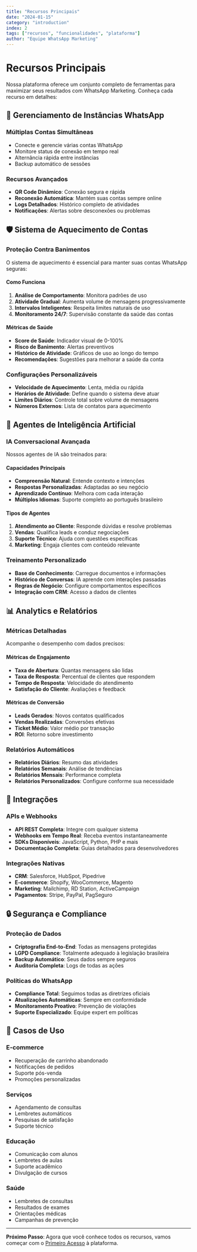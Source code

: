 ```yaml
---
title: "Recursos Principais"
date: "2024-01-15"
category: "introduction"
index: 2
tags: ["recursos", "funcionalidades", "plataforma"]
author: "Equipe WhatsApp Marketing"
---
```


# Recursos Principais

Nossa plataforma oferece um conjunto completo de ferramentas para maximizar seus resultados com WhatsApp Marketing. Conheça cada recurso em detalhes:

## 🔧 Gerenciamento de Instâncias WhatsApp

### Múltiplas Contas Simultâneas

- Conecte e gerencie várias contas WhatsApp
- Monitore status de conexão em tempo real
- Alternância rápida entre instâncias
- Backup automático de sessões

### Recursos Avançados

- **QR Code Dinâmico**: Conexão segura e rápida
- **Reconexão Automática**: Mantém suas contas sempre online
- **Logs Detalhados**: Histórico completo de atividades
- **Notificações**: Alertas sobre desconexões ou problemas

## 🛡️ Sistema de Aquecimento de Contas

### Proteção Contra Banimentos

O sistema de aquecimento é essencial para manter suas contas WhatsApp seguras:

#### Como Funciona

1. **Análise de Comportamento**: Monitora padrões de uso
2. **Atividade Gradual**: Aumenta volume de mensagens progressivamente
3. **Intervalos Inteligentes**: Respeita limites naturais de uso
4. **Monitoramento 24/7**: Supervisão constante da saúde das contas

#### Métricas de Saúde

- **Score de Saúde**: Indicador visual de 0-100%
- **Risco de Banimento**: Alertas preventivos
- **Histórico de Atividade**: Gráficos de uso ao longo do tempo
- **Recomendações**: Sugestões para melhorar a saúde da conta

### Configurações Personalizáveis

- **Velocidade de Aquecimento**: Lenta, média ou rápida
- **Horários de Atividade**: Define quando o sistema deve atuar
- **Limites Diários**: Controle total sobre volume de mensagens
- **Números Externos**: Lista de contatos para aquecimento

## 🤖 Agentes de Inteligência Artificial

### IA Conversacional Avançada

Nossos agentes de IA são treinados para:

#### Capacidades Principais

- **Compreensão Natural**: Entende contexto e intenções
- **Respostas Personalizadas**: Adaptadas ao seu negócio
- **Aprendizado Contínuo**: Melhora com cada interação
- **Múltiplos Idiomas**: Suporte completo ao português brasileiro

#### Tipos de Agentes

1. **Atendimento ao Cliente**: Responde dúvidas e resolve problemas
2. **Vendas**: Qualifica leads e conduz negociações
3. **Suporte Técnico**: Ajuda com questões específicas
4. **Marketing**: Engaja clientes com conteúdo relevante

### Treinamento Personalizado

- **Base de Conhecimento**: Carregue documentos e informações
- **Histórico de Conversas**: IA aprende com interações passadas
- **Regras de Negócio**: Configure comportamentos específicos
- **Integração com CRM**: Acesso a dados de clientes

## 📊 Analytics e Relatórios

### Métricas Detalhadas

Acompanhe o desempenho com dados precisos:

#### Métricas de Engajamento

- **Taxa de Abertura**: Quantas mensagens são lidas
- **Taxa de Resposta**: Percentual de clientes que respondem
- **Tempo de Resposta**: Velocidade do atendimento
- **Satisfação do Cliente**: Avaliações e feedback

#### Métricas de Conversão

- **Leads Gerados**: Novos contatos qualificados
- **Vendas Realizadas**: Conversões efetivas
- **Ticket Médio**: Valor médio por transação
- **ROI**: Retorno sobre investimento

### Relatórios Automáticos

- **Relatórios Diários**: Resumo das atividades
- **Relatórios Semanais**: Análise de tendências
- **Relatórios Mensais**: Performance completa
- **Relatórios Personalizados**: Configure conforme sua necessidade

## 🔗 Integrações

### APIs e Webhooks

- **API REST Completa**: Integre com qualquer sistema
- **Webhooks em Tempo Real**: Receba eventos instantaneamente
- **SDKs Disponíveis**: JavaScript, Python, PHP e mais
- **Documentação Completa**: Guias detalhados para desenvolvedores

### Integrações Nativas

- **CRM**: Salesforce, HubSpot, Pipedrive
- **E-commerce**: Shopify, WooCommerce, Magento
- **Marketing**: Mailchimp, RD Station, ActiveCampaign
- **Pagamentos**: Stripe, PayPal, PagSeguro

## 🔒 Segurança e Compliance

### Proteção de Dados

- **Criptografia End-to-End**: Todas as mensagens protegidas
- **LGPD Compliance**: Totalmente adequado à legislação brasileira
- **Backup Automático**: Seus dados sempre seguros
- **Auditoria Completa**: Logs de todas as ações

### Políticas do WhatsApp

- **Compliance Total**: Seguimos todas as diretrizes oficiais
- **Atualizações Automáticas**: Sempre em conformidade
- **Monitoramento Proativo**: Prevenção de violações
- **Suporte Especializado**: Equipe expert em políticas

## 🎯 Casos de Uso

### E-commerce

- Recuperação de carrinho abandonado
- Notificações de pedidos
- Suporte pós-venda
- Promoções personalizadas

### Serviços

- Agendamento de consultas
- Lembretes automáticos
- Pesquisas de satisfação
- Suporte técnico

### Educação

- Comunicação com alunos
- Lembretes de aulas
- Suporte acadêmico
- Divulgação de cursos

### Saúde

- Lembretes de consultas
- Resultados de exames
- Orientações médicas
- Campanhas de prevenção

---

**Próximo Passo**: Agora que você conhece todos os recursos, vamos começar com o [Primeiro Acesso](/docs/getting-started/primeiro-acesso) à plataforma.
